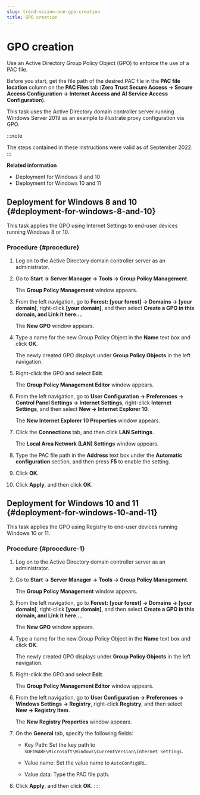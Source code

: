 ```yaml
---
slug: trend-vision-one-gpo-creation
title: GPO creation
---
```

# GPO creation

Use an Active Directory Group Policy Object (GPO) to enforce the use of a PAC file.

Before you start, get the file path of the desired PAC file in the **PAC file location** column on the **PAC Files** tab (**Zero Trust Secure Access → Secure Access Configuration → Internet Access and AI Service Access Configuration**).

This task uses the Active Directory domain controller server running Windows Server 2019 as an example to illustrate proxy configuration via GPO.

:::note

The steps contained in these instructions were valid as of September 2022.
:::

**Related information**

- Deployment for Windows 8 and 10
- Deployment for Windows 10 and 11

## Deployment for Windows 8 and 10 {#deployment-for-windows-8-and-10}

This task applies the GPO using Internet Settings to end-user devices running Windows 8 or 10.

### Procedure {#procedure}

1.  Log on to the Active Directory domain controller server as an administrator.

2.  Go to **Start → Server Manager → Tools → Group Policy Management**.

    The **Group Policy Management** window appears.

3.  From the left navigation, go to **Forest: \[your forest\] → Domains → \[your domain\]**, right-click **\[your domain\]**, and then select **Create a GPO in this domain, and Link it here...**.

    The **New GPO** window appears.

4.  Type a name for the new Group Policy Object in the **Name** text box and click **OK**.

    The newly created GPO displays under **Group Policy Objects** in the left navigation.

5.  Right-click the GPO and select **Edit**.

    The **Group Policy Management Editor** window appears.

6.  From the left navigation, go to **User Configuration → Preferences → Control Panel Settings → Internet Settings**, right-click **Internet Settings**, and then select **New → Internet Explorer 10**.

    The **New Internet Explorer 10 Properties** window appears.

7.  Click the **Connections** tab, and then click **LAN Settings**.

    The **Local Area Network (LAN) Settings** window appears.

8.  Type the PAC file path in the **Address** text box under the **Automatic configuration** section, and then press **F5** to enable the setting.

9.  Click **OK**.

10. Click **Apply**, and then click **OK**.

## Deployment for Windows 10 and 11 {#deployment-for-windows-10-and-11}

This task applies the GPO using Registry to end-user devices running Windows 10 or 11.

### Procedure {#procedure-1}

1.  Log on to the Active Directory domain controller server as an administrator.

2.  Go to **Start → Server Manager → Tools → Group Policy Management**.

    The **Group Policy Management** window appears.

3.  From the left navigation, go to **Forest: \[your forest\] → Domains → \[your domain\]**, right-click **\[your domain\]**, and then select **Create a GPO in this domain, and Link it here...**.

    The **New GPO** window appears.

4.  Type a name for the new Group Policy Object in the **Name** text box and click **OK**.

    The newly created GPO displays under **Group Policy Objects** in the left navigation.

5.  Right-click the GPO and select **Edit**.

    The **Group Policy Management Editor** window appears.

6.  From the left navigation, go to **User Configuration → Preferences → Windows Settings → Registry**, right-click **Registry**, and then select **New → Registry Item**.

    The **New Registry Properties** window appears.

7.  On the **General** tab, specify the following fields:

    - Key Path: Set the key path to `SOFTWARE\Microsoft\Windows\CurrentVersion\Internet Settings`.

    - Value name: Set the value name to `AutoConfigURL`.

    - Value data: Type the PAC file path.

8.  Click **Apply**, and then click **OK**.
::::
